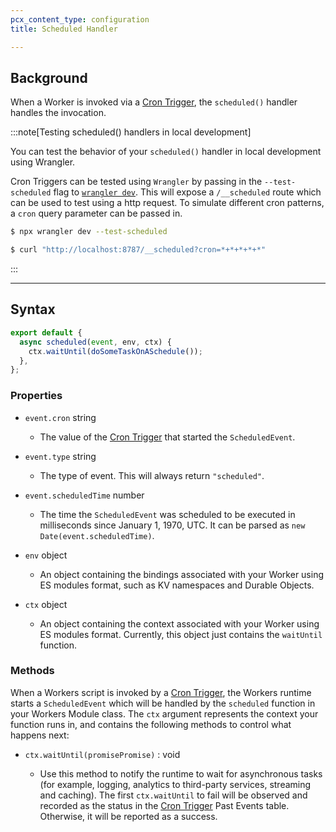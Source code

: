 ```yaml
---
pcx_content_type: configuration
title: Scheduled Handler

---
```


## Background

When a Worker is invoked via a [Cron Trigger](/workers/configuration/cron-triggers/), the `scheduled()` handler handles the invocation.

:::note[Testing scheduled() handlers in local development]


You can test the behavior of your `scheduled()` handler in local development using Wrangler.

Cron Triggers can be tested using `Wrangler` by passing in the `--test-scheduled` flag to [`wrangler dev`](/workers/wrangler/commands/#dev). This will expose a `/__scheduled` route which can be used to test using a http request. To simulate different cron patterns, a `cron` query parameter can be passed in.

```sh
$ npx wrangler dev --test-scheduled

$ curl "http://localhost:8787/__scheduled?cron=*+*+*+*+*"
```


:::

***

## Syntax

```js
export default {
  async scheduled(event, env, ctx) {
    ctx.waitUntil(doSomeTaskOnASchedule());
  },
};
```

### Properties



* `event.cron` string

  * The value of the [Cron Trigger](/workers/configuration/cron-triggers/) that started the `ScheduledEvent`.

* `event.type` string

  * The type of event. This will always return `"scheduled"`.

* `event.scheduledTime` number

  * The time the `ScheduledEvent` was scheduled to be executed in milliseconds since January 1, 1970, UTC. It can be parsed as <code>new Date(event.scheduledTime)</code>.

* `env` object

  * An object containing the bindings associated with your Worker using ES modules format, such as KV namespaces and Durable Objects.

* `ctx` object
  * An object containing the context associated with your Worker using ES modules format. Currently, this object just contains the `waitUntil` function.



### Methods

When a Workers script is invoked by a [Cron Trigger](/workers/configuration/cron-triggers/), the Workers runtime starts a `ScheduledEvent` which will be handled by the `scheduled` function in your Workers Module class. The `ctx` argument represents the context your function runs in, and contains the following methods to control what happens next:



* <code>ctx.waitUntil(promisePromise)</code> : void

  * Use this method to notify the runtime to wait for asynchronous tasks (for example, logging, analytics to third-party services, streaming and caching). The first `ctx.waitUntil` to fail will be observed and recorded as the status in the [Cron Trigger](/workers/configuration/cron-triggers/) Past Events table. Otherwise, it will be reported as a success.

